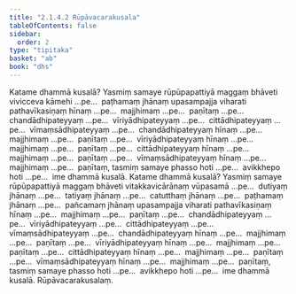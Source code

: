```yaml
---
title: "2.1.4.2 Rūpāvacarakusala"
tableOfContents: false
sidebar:
  order: 2
type: "tipitaka"
basket: "ab"
book: "dhs"
---
```



<DynamicBreadcrumb />

<Division number="271" book="dhs" bookNo="29" page="70">

<Paragraph number="723" book="dhs">
Katame dhammā kusalā? Yasmiṃ samaye rūpūpapattiyā maggaṃ bhāveti vivicceva kāmehi …pe…  paṭhamaṃ jhānaṃ upasampajja viharati pathavīkasiṇaṃ hīnaṃ …pe…  majjhimaṃ …pe…  paṇītaṃ …pe…  chandādhipateyyaṃ …pe…  vīriyādhipateyyaṃ …pe…  cittādhipateyyaṃ …pe…  vīmaṃsādhipateyyaṃ …pe…  chandādhipateyyaṃ hīnaṃ …pe…  majjhimaṃ …pe…  paṇītaṃ …pe…  vīriyādhipateyyaṃ hīnaṃ …pe…  majjhimaṃ …pe…  paṇītaṃ …pe…  cittādhipateyyaṃ hīnaṃ …pe…  majjhimaṃ …pe…  paṇītaṃ …pe…  vīmaṃsādhipateyyaṃ hīnaṃ …pe…  majjhimaṃ …pe…  paṇītaṃ, tasmiṃ samaye phasso hoti …pe…  avikkhepo hoti …pe…  ime dhammā kusalā.
</Paragraph>

</Division>
<Division number="272" book="dhs" bookNo="29" page="70">

<Paragraph number="724" book="dhs">
Katame dhammā kusalā? Yasmiṃ samaye rūpūpapattiyā maggaṃ bhāveti vitakkavicārānaṃ vūpasamā …pe…  dutiyaṃ jhānaṃ …pe…  tatiyaṃ jhānaṃ …pe…  catutthaṃ jhānaṃ …pe…  paṭhamaṃ jhānaṃ …pe…  pañcamaṃ jhānaṃ upasampajja viharati pathavīkasiṇaṃ hīnaṃ …pe…  majjhimaṃ …pe…  paṇītaṃ …pe…  chandādhipateyyaṃ …pe…  vīriyādhipateyyaṃ …pe…  cittādhipateyyaṃ …pe…  vīmaṃsādhipateyyaṃ …pe…  chandādhipateyyaṃ hīnaṃ …pe…  majjhimaṃ …pe…  paṇītaṃ …pe…  vīriyādhipateyyaṃ hīnaṃ …pe…  majjhimaṃ …pe…  paṇītaṃ …pe…  cittādhipateyyaṃ hīnaṃ …pe…  majjhimaṃ …pe…  paṇītaṃ …pe…  vīmaṃsādhipateyyaṃ hīnaṃ …pe…  majjhimaṃ …pe…  paṇītaṃ, tasmiṃ samaye phasso hoti …pe…  avikkhepo hoti …pe…  ime dhammā kusalā.

</Paragraph>
</Division>

<Paragraph number="725" type="center" book="dhs">
Rūpāvacarakusalaṃ.
</Paragraph>